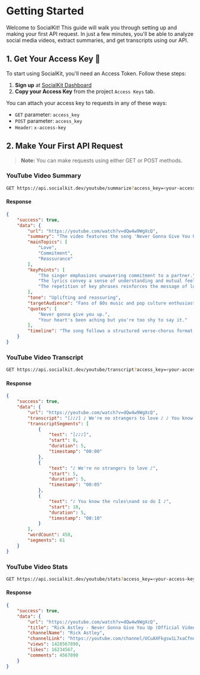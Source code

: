 # Getting Started

Welcome to SocialKit! This guide will walk you through setting up and making your first API request. In just a few minutes, you'll be able to analyze social media videos, extract summaries, and get transcripts using our API.

## 1. Get Your Access Key 🔑

To start using SocialKit, you'll need an Access Token. Follow these steps:

1. **Sign up** at [SocialKit Dashboard](https://socialkit.dev/login)
2. **Copy your Access Key** from the project `Access Keys` tab.

You can attach your access key to requests in any of these ways:

- `GET` parameter: `access_key`
- `POST` parameter: `access_key`
- `Header`: `x-access-key`

## 2. Make Your First API Request

> **Note:** You can make requests using either GET or POST methods.

### YouTube Video Summary

```bash copy
GET https://api.socialkit.dev/youtube/summarize?access_key=<your-access-key>&url=https://youtube.com/watch?v=dQw4w9WgXcQ
```

#### Response

```json
{
	"success": true,
	"data": {
		"url": "https://youtube.com/watch?v=dQw4w9WgXcQ",
		"summary": "The video features the song 'Never Gonna Give You Up' by Rick Astley, which expresses themes of love, commitment, and reassurance in a romantic relationship.",
		"mainTopics": [
			"Love",
			"Commitment",
			"Reassurance"
		],
		"keyPoints": [
			"The singer emphasizes unwavering commitment to a partner.",
			"The lyrics convey a sense of understanding and mutual feelings.",
			"The repetition of key phrases reinforces the message of loyalty."
		],
		"tone": "Uplifting and reassuring",
		"targetAudience": "Fans of 80s music and pop culture enthusiasts",
		"quotes": [
			"Never gonna give you up.",
			"Your heart's been aching but you're too shy to say it."
		],
		"timeline": "The song follows a structured verse-chorus format, alternating between expressions of commitment and emotional connection."
	}
}
```

### YouTube Video Transcript

```bash copy
GET https://api.socialkit.dev/youtube/transcript?access_key=<your-access-key>&url=https://youtube.com/watch?v=dQw4w9WgXcQ
```

#### Response

```json
{
	"success": true,
	"data": {
		"url": "https://youtube.com/watch?v=dQw4w9WgXcQ",
		"transcript": "[♪♪♪] ♪ We're no strangers to love ♪ ♪ You know the rules\nand so do I ♪ ♪ A full commitment's\nwhat I'm thinking of ♪ ♪ You wouldn't get this\nfrom any other guy ♪ ♪ I just wanna tell you\nhow I'm feeling ♪ ♪ Gotta make you understand ♪ ♪ Never gonna give you up ♪ ♪ Never gonna let you down ♪ ♪ Never gonna run around\nand desert you ♪ ♪ Never gonna make you cry ♪ ♪ Never gonna say goodbye ♪ ♪ Never gonna tell a lie\nand hurt you ♪",
		"transcriptSegments": [
			{
				"text": "[♪♪♪]",
				"start": 0,
				"duration": 5,
				"timestamp": "00:00"
			},
			{
				"text": "♪ We're no strangers to love ♪",
				"start": 5,
				"duration": 5,
				"timestamp": "00:05"
			},
			{
				"text": "♪ You know the rules\nand so do I ♪",
				"start": 10,
				"duration": 5,
				"timestamp": "00:10"
			}
		],
		"wordCount": 458,
		"segments": 61
	}
}
```

### YouTube Video Stats

```bash copy
GET https://api.socialkit.dev/youtube/stats?access_key=<your-access-key>&url=https://youtube.com/watch?v=dQw4w9WgXcQ
```

#### Response

```json
{
	"success": true,
	"data": {
		"url": "https://youtube.com/watch?v=dQw4w9WgXcQ",
		"title": "Rick Astley - Never Gonna Give You Up (Official Video)",
		"channelName": "Rick Astley",
		"channelLink": "https://youtube.com/channel/UCuAXFkgsw1L7xaCfnd5JJOw",
		"views": 1428567890,
		"likes": 16234567,
		"comments": 4567890
	}
}
```
